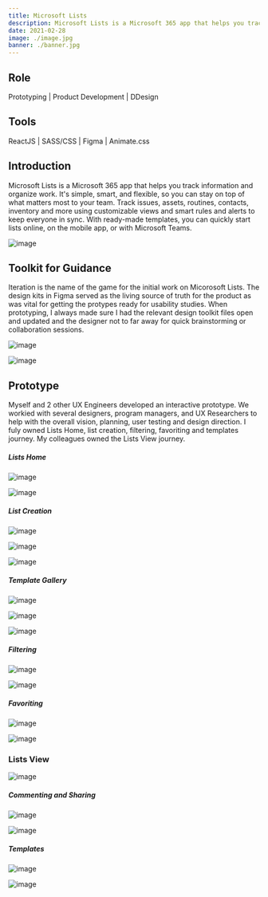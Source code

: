 ```yaml
---
title: Microsoft Lists
description: Microsoft Lists is a Microsoft 365 app that helps you track information and organize work. It's simple, smart, and flexible, so you can stay on top of what matters most to your team.
date: 2021-02-28
image: ./image.jpg
banner: ./banner.jpg
---
```


## Role

Prototyping    |    Product Development    |    DDesign   




## Tools

ReactJS   |   SASS/CSS   |   Figma    |    Animate.css


## Introduction
Microsoft Lists is a Microsoft 365 app that helps you track information and organize work. It's simple, smart, and flexible, so you can stay on top of what matters most to your team. Track issues, assets, routines, contacts, inventory and more using customizable views and smart rules and alerts to keep everyone in sync. With ready-made templates, you can quickly start lists online, on the mobile app, or with Microsoft Teams.

<Row>
<Col>

![image](./web-mobile.png)

</Col>
</Row>

## Toolkit for Guidance
Iteration is the name of the game for the initial work on Micorosoft Lists. The design kits in Figma served as the living source of truth for the product as was vital for getting the protypes ready for usability studies. When prototyping, I always made sure I had the relevant design toolkit files open and updated and the designer not to far away for quick brainstorming or collaboration sessions. 
<Row>
<Col>

![image](./colors.png)


</Col>
<Col>

![image](./web-toolkit.png)


</Col>
</Row>



## Prototype
Myself and 2 other UX Engineers developed an interactive prototype. We workied with several designers, program managers, and UX Researchers to help with the overall vision, planning, user testing and design direction. I fuly owned Lists Home, list creation, filtering, favoriting and templates journey. My colleagues owned the Lists View journey.


##### Lists Home 
<Row>
<Col>

![image](./lists-landing.png)


</Col>
<Col>

![image](./recent-lists.png)

</Col>
</Row>



##### List Creation
<Row>
<Col>

![image](./create-list.png)

</Col>
</Row>

<Row>
<Col>

![image](./create-list-02.png)

</Col>
<Col>

![image](./create-list-03.png)

</Col>
</Row>




##### Template Gallery
<Row>
<Col>

![image](./lists-template-01.png)

</Col>
</Row>

<Row>
<Col>

![image](./lists-template-03.png)

</Col>
<Col>

![image](./lists-template-04.png)

</Col>
</Row>



##### Filtering 
<Row>
<Col>

![image](./filtering-01.png)

</Col>
<Col>

![image](./filtering-02.png)

</Col>
</Row>


##### Favoriting
<Row>
<Col>

![image](./favoriting-01.png)

</Col>
<Col>

![image](./favoriting-02.png)

</Col>
</Row>


### Lists View

<Row>
<Col>

![image](./lists-commenting.png)

</Col>
</Row>


##### Commenting and Sharing
<Row>
<Col>

![image](./lists-comment-02.png)

</Col>
<Col>

![image](./lists-share-item.png)

</Col>
</Row>

##### Templates
<Row>
<Col>

![image](./lists-comment-02.png)

</Col>
<Col>

![image](./lists-share-item.png)

</Col>
</Row>
